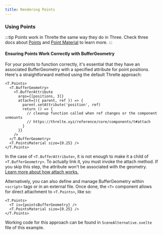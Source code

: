 ```yaml
---
title: Rendering Points
---
```



<Example path="geometry/points" />

### Using Points

:::tip
Points work in Threlte the same way they do in Three. Check three docs about
[Points](https://threejs.org/docs/#api/en/objects/Points) and [Point
Material](https://threejs.org/docs/?q=Point#api/en/materials/PointsMaterial) to learn more.
:::

#### Ensuring Points Work Correctly with BufferGeometry

For your points to function correctly, it's essential that they have an associated
BufferGeometry with a specified attribute for point positions.
Here's a straightforward method using the default Threlte approach:

```svelte
<T.Points>
  <T.BufferGeometry>
    <T.BufferAttribute
      args={[positions, 3]}
      attach={({ parent, ref }) => {
        parent.setAttribute('position', ref)
        return () => {
          // cleanup function called when ref changes or the component unmounts
          // https://threlte.xyz/reference/core/components/t#attach
        }
      }}
    />
  </T.BufferGeometry>
  <T.PointsMaterial size={0.25} />
</T.Points>
```

In the case of `<T.BufferAttribute>`, it is not enough to make it a child of `<T.BufferGeometry>`. To actually link it,
you must invoke the attach method. If you skip this step, the attribute
won't be associated with the geometry. [Learn more about how attach works.](/reference/core/components/t#attach)

Alternatively, you can also define and manage BufferGeometry within `<script>` tags or
in an external file. Once done, the `<T>` component allows for direct attachment
to `<T.Points>`, like so:

```svelte
<T.Points>
  <T is={pointsBufferGeometry} />
  <T.PointsMaterial size={0.25} />
</T.Points>
```

Working code for this approach can be found in `SceneAlternative.svelte` file of this example.
